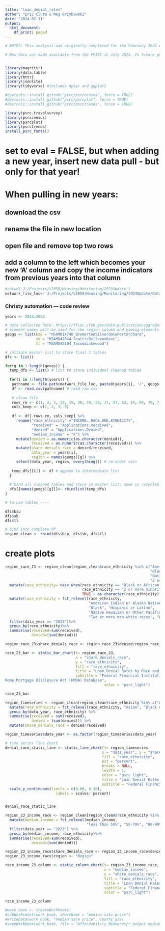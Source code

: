 ```yaml
---
title: "loan_denial_rates"
author: "Eric Clute & Meg Grzybowski"
date: "2024-07-11"
output:
  html_document:
    df_print: paged
---
```


```r

# NOTES: This analysis was originally completed for the February 2024 equity trend using 2018-2022 data (https://www.psrc.org/media/8436). Data saved to 2023 monitoring directories since the data was collected for that project. 

# New data was made available from the FFIEC in July 2024. In future years consider pulling data into R directly using JSON, API. 2023 data was cleaned to match table formatting of 2022 - watch this in future years!


library(magrittr)
library(data.table)
library(httr)
library(jsonlite)
library(tidyverse) #includes dplyr and ggplot2

#devtools::install_github("psrc/psrccensus", force = TRUE)
#devtools::install_github("psrc/psrcplot", force = TRUE)
#devtools::install_github("psrc/psrctrends", force = TRUE)

library(psrc.travelsurvey)
library(psrccensus)
library(psrcplot)
library(psrctrends)
install_psrc_fonts()
```

# set to eval = FALSE, but when adding a new year, insert new data pull - but only for that year!

# When pulling in new years:

## download the csv
## rename the file in new location
## open file and remove top two rows
## add a column to the left which becomes your new 'A' column and copy the income indicators from previous years into that column

```r
#setwd('J:/Projects/V2050/Housing/Monitoring/2023Update')
network_file_loc<-'J:/Projects/V2050/Housing/Monitoring/2024Update/Data/metric04_loan_denials'
```

### Christy automation --- code review

```r

years <- 2018:2023

# data collected here: https://ffiec.cfpb.gov/data-publication/aggregate-reports/.
# element names will be used for the region column and naming elements in master list. Adjust here.
geogs <- list(bsp = "MSAMD14740_BremertonSilverdalePortOrchard",
              sb = "MSAMD42644_SeattleBellevueKent", 
              tl = "MSAMD45104_TacomaLakewood")

# initiate master list to store final 3 tables
dfs <- list()

for(g in 1:length(geogs)) {
  temp_dfs <- list() # list to store individual cleaned tables
  
  for(i in 1:length(years)) {
   pathname <- file.path(network_file_loc, paste0(years[i], '/', geogs[g], years[i], ".csv"))
   df <- read.csv(pathname) # read raw csv
   
   # clean file
   rows_rm <- c(1, 2, 3, 13, 19, 20, 30, 36, 37, 47, 53, 54, 64, 70, 71, 81)
   cols_keep <- c(1, 2, 3, 9) 
   
   df <- df[-rows_rm, cols_keep] %>% 
     rename("race_ethnicity" ="INCOME..RACE.AND.ETHNICITY",
            "received" = "Applications.Received", 
            "denied" = "Applications.Denied",
            "median_income" = "X") %>% 
     mutate(denied = as.numeric(as.character(denied)),
            received = as.numeric(as.character(received))) %>% 
     mutate(share_denials_race = denied/received,
            data_year = years[i],
            region = names(geogs)[g]) %>% 
     select(data_year, region, everything()) # re-order cols
   
   temp_dfs[[i]] <- df # append to intermediate list
  }
  
  # bind all cleaned tables and store in master list; name is recycled from geogs element names.
  dfs[[names(geogs)[g]]]<- rbindlist(temp_dfs) 
}

# to use tables ----

dfs$bsp
dfs$sb
dfs$tl

# bind into complete df
region_clean <- rbind(dfs$bsp, dfs$sb, dfs$tl)
```

# create plots

```r

region_race_23 <- region_clean[region_clean$race_ethnicity %in% c("American Indian or Alaska Native", "Asian",
                                                                  "Black or African American", "Hispanic or Latino",
                                                                  "Native Hawaiian or Other Pacific Islander",
                                                                  "2 or more minority races", "White"), ] %>%
  mutate(race_ethnicity= case_when(race_ethnicity == "Black or African American" ~ "Black",
                                   race_ethnicity == "2 or more minority races" ~ "Two or more non-white races",
                                   TRUE ~ as.character(race_ethnicity))) %>%
  mutate(race_ethnicity = fct_relevel(race_ethnicity, 
                                      "American Indian or Alaska Native", "Asian",
                                      "Black", "Hispanic or Latino",
                                      "Native Hawaiian or Other Pacific Islander",
                                      "Two or more non-white races", "White")) %>%
  filter(data_year == "2023")%>%
  group_by(race_ethnicity)%>%
  summarise(received=sum(received),
            denied=(sum(denied)))

region_race_23$share_denials_race <- region_race_23$denied/region_race_23$received

race_23_bar <- static_bar_chart(t= region_race_23,
                                x = "share_denials_race",
                                y = "race_ethnicity",
                                fill = "race_ethnicity",
                                title = "Loan Denial Rates by Race and Ethnicity (2023)",
                                subtitle = "Federal Financial Institutions Examination Council (FFIEC), 
Home Mortgage DIsclosure Act (HMDA) Database",
                                             color = "psrc_light")

race_23_bar
```

```r
region_timeseries <- region_clean[region_clean$race_ethnicity %in% c("Asian", "Black or African American", "Hispanic or Latino", "White"), ] %>%
  mutate(race_ethnicity = fct_relevel(race_ethnicity, "Asian", "Black or African American", "Hispanic or Latino", "White")) %>%
  group_by(data_year, race_ethnicity) %>%
  summarise(received = sum(received),
            denied = (sum(denied))) %>%
  mutate(share_denials_race = denied/received)

region_timeseries$data_year <- as.factor(region_timeseries$data_year)

# time series line chart
denial_race_static_line <- static_line_chart(t= region_timeseries,
                                            x = "data_year", y = "share_denials_race",
                                            fill = "race_ethnicity",
                                            est = "percent",
                                            breaks = NULL,
                                            lwidth = 1,
                                            color = "psrc_light",
                                            title = "Loan Denial Rates by Race and Ethnicity (2018-2023)",
                                            subtitle = "Federal Financial Institutions Examination Council (FFIEC), HMDA Database") +
  scale_y_continuous(limits = c(0.00, 0.30),
                       labels = scales::percent)


denial_race_static_line

```

```r

region_23_income_race <- region_clean[region_clean$race_ethnicity %in% c("White", "Asian","Black or African American", "Hispanic or Latino"), ] %>%
  mutate(median_income = fct_relevel(median_income, 
                                     "less than 50%", "50-79%", "80-99%", "100-119%", "120% or more")) %>%
  filter(data_year == "2023") %>%
  group_by(median_income, race_ethnicity)%>%
  summarise(received=sum(received),
            denied=(sum(denied)))

region_23_income_race$share_denials_race <- region_23_income_race$denied/region_23_income_race$received
region_23_income_race$region <- "Region"

race_income_23_column <- static_column_chart(t= region_23_income_race,
                                             x = "median_income",
                                             y = "share_denials_race",
                                             fill = "race_ethnicity",
                                             title = "Loan Denial Rates by Income Bracket and Race/Ethnicity (2023)",
                                             subtitle = "Federal Financial Institutions Examination Council (FFIEC), HMDA Database",
                                             color = "psrc_light")

race_income_23_column

```

```r

#work_book <- createWorkbook()
#addWorksheet(work_book, sheetName = "median sale price")
#writeData(work_book, "median sale price", county_piv)
#saveWorkbook(work_book, file = "Affordability Measures/r_output median_price_county.xlsx", overwrite = TRUE)

```
